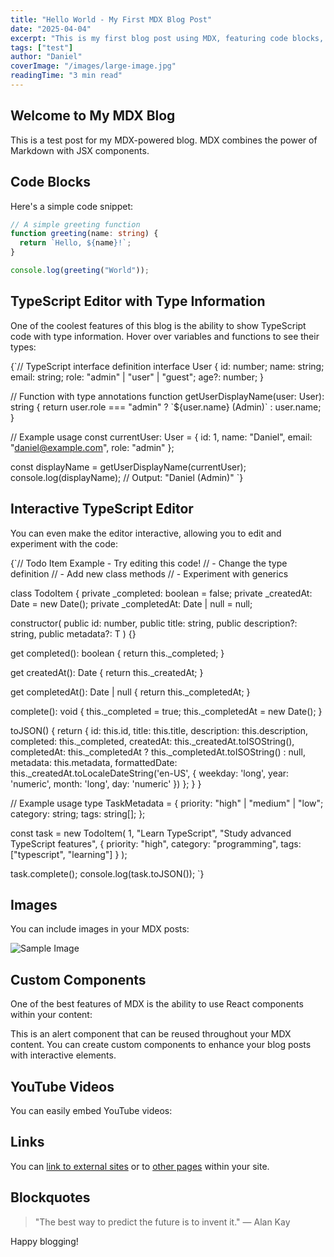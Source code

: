 ```yaml
---
title: "Hello World - My First MDX Blog Post"
date: "2025-04-04"
excerpt: "This is my first blog post using MDX, featuring code blocks, images, and more."
tags: ["test"]
author: "Daniel"
coverImage: "/images/large-image.jpg"
readingTime: "3 min read"
---
```


## Welcome to My MDX Blog

This is a test post for my MDX-powered blog. MDX combines the power of Markdown with JSX components.

## Code Blocks

Here's a simple code snippet:

```ts
// A simple greeting function
function greeting(name: string) {
  return `Hello, ${name}!`;
}

console.log(greeting("World"));
```

## TypeScript Editor with Type Information

One of the coolest features of this blog is the ability to show TypeScript code with type information. Hover over variables and functions to see their types:

<MonacoCodeBlock filename="types-example.ts" id="user-interface-example" language="typescript">
{`// TypeScript interface definition
interface User {
  id: number;
  name: string;
  email: string;
  role: "admin" | "user" | "guest";
  age?: number;
}

// Function with type annotations
function getUserDisplayName(user: User): string {
return user.role === "admin"
? \`\${user.name} (Admin)\`
: user.name;
}

// Example usage
const currentUser: User = {
id: 1,
name: "Daniel",
email: "daniel@example.com",
role: "admin"
};

const displayName = getUserDisplayName(currentUser);
console.log(displayName); // Output: "Daniel (Admin)"
`}

</MonacoCodeBlock>

## Interactive TypeScript Editor

You can even make the editor interactive, allowing you to edit and experiment with the code:

<MonacoCodeBlock filename="interactive-example.ts" editable={true} height="350px" id="todo-item-example" language="typescript">
{`// Todo Item Example - Try editing this code!
// - Change the type definition
// - Add new class methods
// - Experiment with generics

class TodoItem<T> {
private \_completed: boolean = false;
private \_createdAt: Date = new Date();
private \_completedAt: Date | null = null;

constructor(
public id: number,
public title: string,
public description?: string,
public metadata?: T
) {}

get completed(): boolean {
return this.\_completed;
}

get createdAt(): Date {
return this.\_createdAt;
}

get completedAt(): Date | null {
return this.\_completedAt;
}

complete(): void {
this.\_completed = true;
this.\_completedAt = new Date();
}

toJSON() {
return {
id: this.id,
title: this.title,
description: this.description,
completed: this.\_completed,
createdAt: this.\_createdAt.toISOString(),
completedAt: this.\_completedAt ? this.\_completedAt.toISOString() : null,
metadata: this.metadata,
formattedDate: this.\_createdAt.toLocaleDateString('en-US', {
weekday: 'long',
year: 'numeric',
month: 'long',
day: 'numeric'
})
};
}
}

// Example usage
type TaskMetadata = {
priority: "high" | "medium" | "low";
category: string;
tags: string[];
};

const task = new TodoItem<TaskMetadata>(
1,
"Learn TypeScript",
"Study advanced TypeScript features",
{
priority: "high",
category: "programming",
tags: ["typescript", "learning"]
}
);

task.complete();
console.log(task.toJSON());
`}

</MonacoCodeBlock>

## Images

You can include images in your MDX posts:

![Sample Image](/images/placeholder.jpg)

## Custom Components

One of the best features of MDX is the ability to use React components within your content:

<Alert title="Important Information" variant="error">
  This is an alert component that can be reused throughout your MDX content.
</Alert>

<CalloutBox title="Pro Tip">
  You can create custom components to enhance your blog posts with interactive
  elements.
</CalloutBox>

## YouTube Videos

You can easily embed YouTube videos:

<YouTube id="dQw4w9WgXcQ" title="Never Gonna Give You Up" />

## Links

You can [link to external sites](https://nextjs.org) or to [other pages](/blog) within your site.

## Blockquotes

> "The best way to predict the future is to invent it."
> — Alan Kay

Happy blogging!
